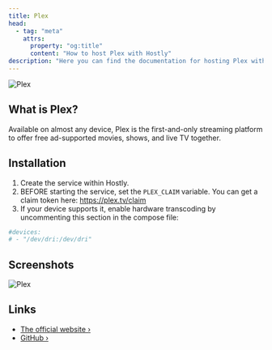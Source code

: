 ```yaml
---
title: Plex
head:
  - tag: "meta"
    attrs:
      property: "og:title"
      content: "How to host Plex with Hostly"
description: "Here you can find the documentation for hosting Plex with Hostly."
---
```



<Badge text="One-click setup." variant="note" size="large" />

![Plex](../../../assets/images/services/plex.svg)

## What is Plex?

Available on almost any device, Plex is the first-and-only streaming platform to offer free ad-supported movies, shows, and live TV together.

## Installation

1. Create the service within Hostly.
2. BEFORE starting the service, set the `PLEX_CLAIM` variable. You can get a claim token here: https://plex.tv/claim
3. If your device supports it, enable hardware transcoding by uncommenting this section in the compose file:

```yaml
#devices:
# - "/dev/dri:/dev/dri"
```

## Screenshots

![Plex](../../../assets/images/screenshots/plex_screenshot.png)

## Links

- [The official website ›](https://www.plex.tv/)
- [GitHub ›](https://github.com/plexinc/pms-docker)
